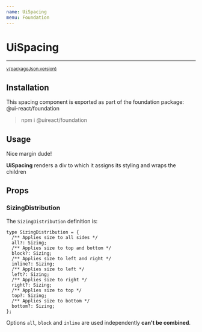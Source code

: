 ```yaml
---
name: UiSpacing
menu: Foundation
---
```



# UiSpacing

---

<sup>
  <a href="https://github.com/inavac182/ui-react/blob/main/packages/foundation/" target="_blank">
    v{packageJson.version}
  </a>
</sup>

## Installation

This spacing component is exported as part of the foundation package: @ui-react/foundation

> npm i @uireact/foundation

## Usage

<Playground>
  <UiSpacing margin={{ all: Sizing.five }}>Nice margin dude!</UiSpacing>
</Playground>

**UiSpacing** renders a div to which it assigns its styling and wraps the children

## Props

<Props of={UiSpacing} />

### SizingDistribution

The `SizingDistribution` definition is:

```
type SizingDistribution = {
  /** Applies size to all sides */
  all?: Sizing;
  /** Applies size to top and bottom */
  block?: Sizing;
  /** Applies size to left and right */
  inline?: Sizing;
  /** Applies size to left */
  left?: Sizing;
  /** Applies size to right */
  right?: Sizing;
  /** Applies size to top */
  top?: Sizing;
  /** Applies size to bottom */
  bottom?: Sizing;
};
```

Options `all`, `block` and `inline` are used independently **can't be combined**.